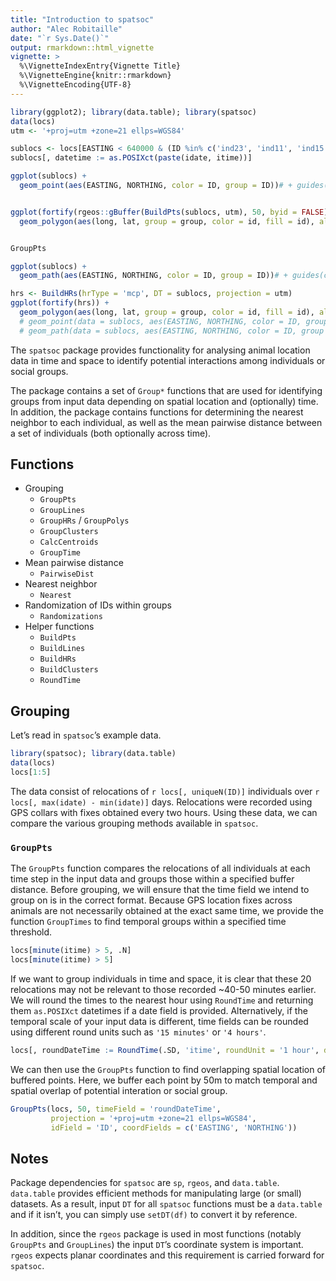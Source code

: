 ```yaml
---
title: "Introduction to spatsoc"
author: "Alec Robitaille"
date: "`r Sys.Date()`"
output: rmarkdown::html_vignette
vignette: >
  %\VignetteIndexEntry{Vignette Title}
  %\VignetteEngine{knitr::rmarkdown}
  %\VignetteEncoding{UTF-8}
---
```


```r
library(ggplot2); library(data.table); library(spatsoc)
data(locs)
utm <- '+proj=utm +zone=21 ellps=WGS84'

sublocs <- locs[EASTING < 640000 & (ID %in% c('ind23', 'ind11', 'ind15'))][order(idate, itime)]
sublocs[, datetime := as.POSIXct(paste(idate, itime))]

ggplot(sublocs) + 
  geom_point(aes(EASTING, NORTHING, color = ID, group = ID))# + guides(color = FALSE)


ggplot(fortify(rgeos::gBuffer(BuildPts(sublocs, utm), 50, byid = FALSE))) + 
  geom_polygon(aes(long, lat, group = group, color = id, fill = id), alpha = 0.2)# +


GroupPts

ggplot(sublocs) + 
  geom_path(aes(EASTING, NORTHING, color = ID, group = ID))# + guides(color = FALSE)

hrs <- BuildHRs(hrType = 'mcp', DT = sublocs, projection = utm)
ggplot(fortify(hrs)) + 
  geom_polygon(aes(long, lat, group = group, color = id, fill = id), alpha = 0.2)# +
  # geom_point(data = sublocs, aes(EASTING, NORTHING, color = ID, group = ID)) + # + guides(color = FALSE)
  # geom_path(data = sublocs, aes(EASTING, NORTHING, color = ID, group = ID))# + guides(color = FALSE)

```











The `spatsoc` package provides functionality for analysing animal location data in time and space to identify potential interactions among individuals or social groups. 

The package contains a set of `Group*` functions that are used for identifying groups from input data depending on spatial location and (optionally) time. In addition, the package contains functions for determining the nearest neighbor to each individual, as well as the mean pairwise distance between a set of individuals (both optionally across time). 

## Functions
* Grouping 
    * `GroupPts`  
    * `GroupLines`  
    * `GroupHRs` / `GroupPolys` 
    * `GroupClusters` 
    * `CalcCentroids`
    * `GroupTime`
   
* Mean pairwise distance
    * `PairwiseDist`

* Nearest neighbor
    * `Nearest`

* Randomization of IDs within groups
    * `Randomizations`
    
* Helper functions
    * `BuildPts`
    * `BuildLines`
    * `BuildHRs`
    * `BuildClusters`
    * `RoundTime`

## Grouping
Let's read in `spatsoc`'s example data.

```r
library(spatsoc); library(data.table)
data(locs)
locs[1:5]
```

<!-- note this input/example data is just for now.. -->
The data consist of relocations of `r locs[, uniqueN(ID)]` individuals over `r locs[, max(idate) - min(idate)]` days. Relocations were recorded using GPS collars with fixes obtained every two hours. Using these data, we can compare the various grouping methods available in `spatsoc`. 

### `GroupPts`
The `GroupPts` function compares the relocations of all individuals at each time step in the input data and groups those within a specified buffer distance. 
Before grouping, we will ensure that the time field we intend to group on is in the correct format. Because GPS location fixes across animals are not 
necessarily obtained at the exact same time, we provide the function `GroupTimes` to find temporal groups within a specified time threshold. 

<!-- all below needs updating since GroupTimes replaces RoundTime -->

```r
locs[minute(itime) > 5, .N]
locs[minute(itime) > 5]
```

If we want to group individuals in time and space, it is clear that these 20 relocations may not be relevant to those recorded ~40-50 minutes earlier. We will round the times to the nearest hour using `RoundTime` and returning them `as.POSIXct` datetimes if a date field is provided. Alternatively, if the temporal scale of your input data is different, time fields can be rounded using different round units such as `'15 minutes'` or `'4 hours'`. <!-- for example this time -->

```r
locs[, roundDateTime := RoundTime(.SD, 'itime', roundUnit = '1 hour', dateField = 'idate')]
```

<!-- Finally, the data preparation is complete by using the grouppts to call helper function
above roundtime to group times to on nearest hour-->

We can then use the `GroupPts` function to find overlapping spatial location of buffered points. Here, we buffer each point by 50m to match temporal and spatial overlap of potential interation or social group.  

```r
GroupPts(locs, 50, timeField = 'roundDateTime', 
         projection = '+proj=utm +zone=21 ellps=WGS84', 
         idField = 'ID', coordFields = c('EASTING', 'NORTHING'))

```


<!-- ?QW when would best period be for social interactions -->
<!---
The basic methodology is as follows:

1. Group locations by overlapping or matching time. 
1. Group locations 
1. *Optionally* round time fields.
-->
## Notes
Package dependencies for `spatsoc` are <!-- list all and note details --> `sp`, `rgeos`, and `data.table`. `data.table` provides efficient methods for manipulating large (or small) datasets. As a result, input `DT` for all `spatsoc` functions must be a `data.table` and if it isn't, you can simply use `setDT(df)` to convert it by reference. 

In addition, since the `rgeos` package is used in most functions (notably `GroupPts` and `GroupLines`) the input `DT`'s coordinate system is important. `rgeos` expects planar coordinates and this requirement is carried forward for `spatsoc`. 
